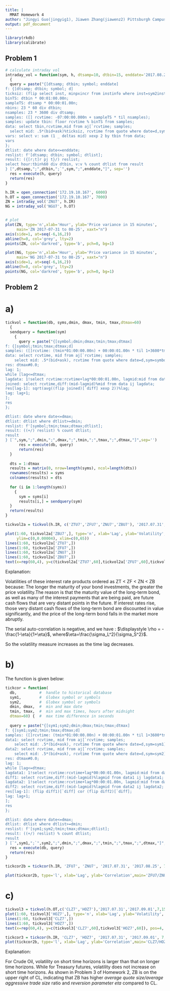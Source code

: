 ```yaml
---
title: |
  MMAT Homework 4
author: "Jingyi Guo(jingyig1), Jiawen Zhang(jiawenz2) Pittsburgh Campus"
output: pdf_document
---
```


```r
library(rkdb)
library(calibrate)
```

## Problem 1

```r
# calculate intraday vol
intraday_vol = function(sym, h, dtsamp=10, dtbin=15, enddate='2017.08.25') 
  {
  query = paste("{[dtsamp; dtbin; symbol; enddate]
f: {[dtsamp; dtbin; symbol; d] 
ticksiz: (flip select inst, minpxincr from instinfo where inst=sym2inst[symbol])[`minpxincr][0];
binTS: dtbin * 00:01:00.00n;
sampleTS: dtsamp * 00:00:01.00n;
nbins: 23 * 60 div dtbin;
nsamples: 23 * 3600 div dtsamp;
samples: ([] rcvtime: -07:00:00.000n + sampleTS * til nsamples);
samples: update tbin: floor rcvtime % binTS from samples;
data: select tbin,rcvtime,mid from aj[`rcvtime; samples;
  select mid: .5*(bid+ask)%ticksiz, rcvtime from quote where date=d,sym=symbol];
vars: select v: sum (1 _ deltas mid) xexp 2 by tbin from data;
vars
};
dtlist: date where date<=enddate;
reslist: f'[dtsamp; dtbin; symbol; dtlist];
result: ({[r;t]r pj t}/) reslist;
select hour:tbin%60 div dtbin, v:v % count dtlist from result
} [",dtsamp,";",dtbin,";`",sym,";",enddate,"]", sep='')
  res = execute(h, query)
  return(res)
}

h.IR = open_connection('172.19.10.167', 6000)
h.OT = open_connection('172.19.10.167', 7000)
ZN = intraday_vol('ZNU7', h.IR)
NG = intraday_vol('NGU7', h.OT)


# plot
plot(ZN, type='n',xlab='Hour', ylab='Price variance in 15 minutes', 
     main='ZN 2017-07-31 to 08-25', xaxt="n")
axis(side=1, at=seq(-6,16,2))
abline(h=0, col='grey', lty=2)
points(ZN, col='darkred', type='b', pch=0, bg=1)

plot(NG, type='n',xlab='Hour', ylab='Price variance in 15 minutes', 
     main='NG 2017-07-31 to 08-25', xaxt="n")
axis(side=1, at=seq(-6,16,2))
abline(h=0, col='grey', lty=2)
points(NG, col='darkred', type='b', pch=0, bg=1)
```

## Problem 2
# a)
```r
tickvol = function(db, syms,dmin, dmax, tmin, tmax,dtmax=60) 
  {
  sendquery = function(sym) 
    {
      query = paste("{[symbol;dmin;dmax;tmin;tmax;dtmax]
f: {[symbol;tmin;tmax;dtmax;d]
samples: ([]rcvtime: (tmin*01:00:00.00n) + 00:00:01.00n * til 1+3600*tmax-tmin);
data: select rcvtime, mid from aj[`rcvtime; samples;
    select mid: .5*(bid+ask), rcvtime from quote where date=d,sym=symbol];
res: dtmax#0.0;
lag: 1;
while [lag<=dtmax;
lagdata: 1!select rcvtime:rcvtime+lag*00:00:01.00n, lagmid:mid from data;
joined: select rcvtime,diff:(mid-lagmid)%mid from data ij lagdata;
res[lag-1]: sqrt(avg((flip joined)[`diff] xexp 2))%lag;
lag: lag+1;
];
res
};

dtlist: date where date<=dmax;
dtlist: dtlist where dtlist>=dmin;
reslist: f'[symbol;tmin;tmax;dtmax;dtlist];
result: ((+/) reslist) % count dtlist;
result
} [`",sym,";",dmin,";",dmax,";",tmin,";",tmax,";",dtmax,"]",sep='')
      res = execute(db, query)
      return(res)
  }
  
  dts = 1:dtmax
  results = matrix(0, nrow=length(syms), ncol=length(dts))
  rownames(results) = syms
  colnames(results) = dts
  
  for (i in 1:length(syms)) 
    {
      sym = syms[i]
      results[i,] = sendquery(sym)
  }
  return(results)
}

tickvol2a = tickvol(h.IR, c('ZTU7','ZFU7','ZNU7','ZBU7'), '2017.07.31', '2017.08.25', 7, 15)

plot(1:60, tickvol2a['ZBU7',], type='n', xlab='Lag', ylab='Volatility',
     ylim=c(0,0.00004), xlim=c(0,65))
lines(1:60, tickvol2a['ZTU7',])
lines(1:60, tickvol2a['ZFU7',])
lines(1:60, tickvol2a['ZNU7',])
lines(1:60, tickvol2a['ZBU7',])
text(x=rep(60,4), y=c(tickvol2a['ZTU7',60],tickvol2a['ZFU7',60],tickvol2a['ZNU7',60],tickvol2a['ZBU7',60]), pos=4, labels = c('ZTU7','ZFU7','ZNU7','ZBU7'))
```

Explanation:
  
  Volatilities of these interest rate products ordered as ZT < ZF < ZN < ZB because:
  The longer the maturity of your bond investments, the greater the price volatility.The reason is that the maturity value of the long-term bond, as well as many of the interest payments that are being paid, are future cash flows that are very distant points in the future. If interest rates rise, those very distant cash flows of the long-term bond are discounted in value significantly, and the price of the long-term bond falls in the market more abruptly.
  
  The serial auto-correlation is negative, and we have : $\displaystyle \rho = -\frac{1-\eta}{1+\eta}$, where$\eta=\frac{\sigma_L^2}{\sigma_S^2}$. 
  
  So the volatility measure increases as the time lag decreases.

# b)
The function is given below:
```r
tickcor = function(
  db,          #  handle to historical database
  sym1,        #  Globex symbol or symbols
  sym2,        #  Globex symbol or symbols
  dmin, dmax,  #  min and max date
  tmin, tmax,  #  min and max times, hours after midnight
  dtmax=60) {  #  max time difference in seconds
  
  query = paste("{[sym1;sym2;dmin;dmax;tmin;tmax;dtmax]
f: {[sym1;sym2;tmin;tmax;dtmax;d]
samples: ([]rcvtime: (tmin*01:00:00.00n) + 00:00:01.00n * til 1+3600*tmax-tmin);
data1: select rcvtime, mid from aj[`rcvtime; samples;
    select mid: .5*(bid+ask), rcvtime from quote where date=d,sym=sym1];
data2: select rcvtime, mid from aj[`rcvtime; samples;
    select mid: .5*(bid+ask), rcvtime from quote where date=d,sym=sym2];
res: dtmax#0.0;
lag: 1;
while [lag<=dtmax;
lagdata1: 1!select rcvtime:rcvtime+lag*00:00:01.00n, lagmid:mid from data1;
diff1: select rcvtime,diff:(mid-lagmid)%lagmid from data1 ij lagdata1;
lagdata2: 1!select rcvtime:rcvtime+lag*00:00:01.00n, lagmid:mid from data2;
diff2: select rcvtime,diff:(mid-lagmid)%lagmid from data2 ij lagdata2;
res[lag-1]: (flip diff1)[`diff] cor (flip diff2)[`diff];
lag: lag+1;
];
res
};

dtlist: date where date<=dmax;
dtlist: dtlist where dtlist>=dmin;
reslist: f'[sym1;sym2;tmin;tmax;dtmax;dtlist];
result: ((+/) reslist) % count dtlist;
result
} [`",sym1,";`",sym2,";",dmin,";",dmax,";",tmin,";",tmax,";",dtmax,"]",sep='')
  res = execute(db, query)
  return(res)
}

tickcor2b = tickcor(h.IR, 'ZFU7', 'ZNU7', '2017.07.31', '2017.08.25', 7, 15)

plot(tickcor2b, type='l', xlab='Lag', ylab='Correlation',main='ZFU7/ZNU7 2017-07-31 to 08-25')
```

# c)
```r
tickvol3 = tickvol(h.OT,c('CLZ7','HOZ7'),'2017.07.31','2017.09.01',7,15)
plot(1:60, tickvol3['HOZ7',], type='n', xlab='Lag', ylab='Volatility', xlim=c(0,65),ylim=c(7e-5,8.5e-5), main='2017-07-31 to 09-01')
lines(1:60, tickvol3['CLZ7',])
lines(1:60, tickvol3['HOZ7',])
text(x=rep(60,4), y=c(tickvol3['CLZ7',60],tickvol3['HOZ7',60]), pos=4, labels = c('CLZ7','HOZ7'))

tickcor3 = tickcor(h.IR, 'CLZ7', 'HOZ7', '2017.07.31', '2017.09.01', 7, 15)
plot(tickcor2b, type='l', xlab='Lag', ylab='Correlation',main='CLZ7/HOZ7 2017-07-31 to 08-25')
```

Explanation:

For Crude Oil, volatility on short time horizons is larger than that on longer time horizons. While for Treasury futures, volatility does not increase on short time horizons. As shown in Problem 3 of Homework 2, ZB is on the upper right of CL, indicating that ZB has higher _average quote size/average aggressive trade size_ ratio and _reversion parameter eta_ compared to CL.